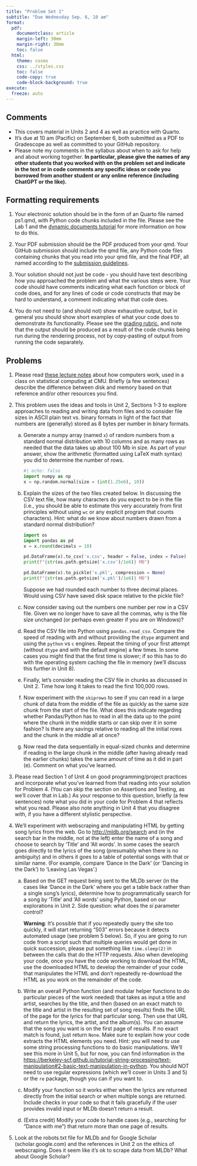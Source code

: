 ```yaml
---
title: "Problem Set 1"
subtitle: "Due Wednesday Sep. 6, 10 am"
format:
  pdf:
    documentclass: article
    margin-left: 30mm
    margin-right: 30mm
    toc: false
  html:
    theme: cosmo
    css: ../styles.css
    toc: false
    code-copy: true
    code-block-background: true
execute:
  freeze: auto
---
```



## Comments

- This covers material in Units 2 and 4 as well as practice with Quarto.
- It's due at 10 am (Pacific) on September 6, both submitted as a PDF to Gradescope as well as committed to your GitHub repository.
- Please note my comments in the syllabus about when to ask for help and about working together. **In particular, please give the names of any other students that you worked with on the problem set and indicate in the text or in code comments any specific ideas or code you borrowed from another student or any online reference (including ChatGPT or the like).**


## Formatting requirements

1. Your electronic solution should be in the form of an Quarto file named ps1.qmd, with Python code chunks included in the file. Please see the Lab 1 and the [dynamic documents tutorial](https://berkeley-scf.github.io/tutorial-dynamic-docs) for more information on how to do this.

2. Your PDF submission should be the PDF produced from your qmd. Your GitHub submission should include the qmd file, any Python code files containing chunks that you read into your qmd file, and the final PDF, all named according to the [submission guidelines](https://berkeley-stat243.github.io/stat243-fall-2023/howtos/ps-submission.html).

3. Your solution should not just be code - you should have text describing how you approached the problem and what the various steps were. Your code should have comments indicating what each function or block of code does, and for any lines of code or code constructs that may be hard to understand, a comment indicating what that code does.

4. You do not need to (and should not) show exhaustive output, but in general you should show short examples of what your code does to demonstrate its functionality. Please see the [grading rubric](https://berkeley-stat243.github.io/stat243-fall-2023/rubric.html), and note that the output should be produced as a result of the code chunks being run during the rendering process, not by copy-pasting of output from running the code separately.


## Problems

1. Please read [these lecture notes](https://36-750.github.io/tools/computer-architecture) about how computers work, used in a class on statistical computing at CMU. Briefly (a few sentences) describe the difference between disk and memory based on that reference and/or other resources you find. 

2. This problem uses the ideas and tools in Unit 2, Sections 1-3 to explore approaches to reading and writing data from files and to consider file sizes in ASCII plain text vs. binary formats in light of the fact that numbers are (generally) stored as 8 bytes per number in binary formats.
    a. Generate a numpy array (named `x`) of random numbers from a standard normal distribution with 10 columns and as many rows as needed that the data takes up about 100 Mb in size. As part of your answer, show the arithmetic (formatted using LaTeX math syntax) you did to determine the number of rows.
    
       ```python
       #| echo: false
       import numpy as np
       x = np.random.normal(size = (int(1.25e6), 10))
       ```
       
    b. Explain the sizes of the two files created below. In discussing the CSV text file, how many characters do you expect to be in the file (i.e., you should be able to estimate this very accurately from first principles without using `wc` or any explicit program that counts characters). Hint: what do we know about numbers drawn from a standard normal distribution?
    
       ```python
       import os
       import pandas as pd
       x = x.round(decimals = 10)
       
       pd.DataFrame(x).to_csv('x.csv', header = False, index = False)
       print(f"{str(os.path.getsize('x.csv')/1e6)} MB")
       
       pd.DataFrame(x).to_pickle('x.pkl', compression = None) 
       print(f"{str(os.path.getsize('x.pkl')/1e6)} MB")
       ```
       Suppose we had rounded each number to three decimal places. Would using CSV have saved disk space relative to the pickle file?
    c. Now consider saving out the numbers one number per row in a CSV file. Given we no longer have to save all the commas, why is the file size unchanged (or perhaps even greater if you are on Windows)?
    d. Read the CSV file into Python using `pandas.read_csv`. Compare the speed of reading with and without providing the `dtype` argument and using the `python` vs `c` engines. Repeat the timing of your first attempt (without `dtype` and with the default engine) a few times. In some cases you might find that the first time is slower; if so this has to do with the operating system caching the file in memory (we’ll discuss this further in Unit 8). 
    e. Finally, let's consider reading the CSV file in chunks as discussed in Unit 2. Time how long it takes to read the first 100,000 rows. 
    f. Now experiment with the `skiprows` to see if you can read in a large chunk of
data from the middle of the file as quickly as the same size chunk from the start of the file. What
does this indicate regarding whether Pandas/Python has to read in all the data up to the point where the chunk
in the middle starts or can skip over it in some fashion? Is there any savings relative to reading
all the initial rows and the chunk in the middle all at once?
    g. Now read the data sequentially in equal-sized chunks and determine if reading in the large chunk in the middle (after having already read the earlier chunks) takes the same amount of time as it did in part (e). Comment on what you’ve learned.

3. Please read Section 1 of Unit 4 on good programming/project practices and incorporate what you've learned from that reading into your solution for Problem 4. (You can skip the section on Assertions and Testing, as we'll cover that in Lab.) As your response to this question, briefly (a few sentences) note what you did in your code for Problem 4 that reflects what you read. Please also note anything in Unit 4 that you disagree with, if you have a different stylistic perspective.

4. We'll experiment with webscraping and manipulating HTML by getting song lyrics from the web. Go to [http://mldb.org/search](MLDb) and (in the search bar in the middle, not at the left) enter the name of a song and choose to search by 'Title' and 'All words'. In some cases the search goes directly to the lyrics of the song (presumably when there is no ambiguity) and in others it goes to a table of potential songs with that or similar name. (For example, compare 'Dance in the Dark' (or 'Dancing in the Dark') to 'Leaving Las Vegas'.)
    a. Based on the GET request being sent to the MLDb server (in the cases like 'Dance in the Dark' where you get a table back rather than a single song's lyrics), determine how to programmatically search for a song by 'Title' and 'All words' using Python, based on our explorations in Unit 2. Side question: what does the *si* parameter control?

       **Warning**: It's possible that if you repeatedly query the site too quickly, it will start returning “503” errors because it detects automated usage (see problem 5 below). So, if you are going to run code from a script such that multiple queries would get done in quick succession, please put something like `time.sleep(2)` in between the calls that do the HTTP requests. Also when developing your code, once you have the code working to download the HTML, use the downloaded HTML to develop the remainder of your code that manipulates the HTML and don't repeatedly re-download the HTML as you work on the remainder of the code.


    b. Write an overall Python function (and modular helper functions to do particular pieces of the work needed) that takes as input a title and artist, searches by the title, and then (based on an exact match to the title and artist in the resulting set of song results) finds the URL of the page for the lyrics for that particular song. Then use that URL and return the lyrics, the artist, and the album(s). You can assume that the song you want is on the first page of results. If no exact match is found, just return `None`. Make sure to explain how your code extracts the HTML elements you need.
    Hint: you will need to use some string processing functions to do basic manipulations. We'll see this more in Unit 5, but for now, you can find information in the [https://berkeley-scf.github.io/tutorial-string-processing/text-manipulation#2-basic-text-manipulation-in-python](string processing tutorial). You should NOT need to use regular expressions (which we'll cover in Units 3 and 5) or the `re` package, though you can if you want to.
    c.  Modify your function so it works either when the lyrics are returned directly from the initial search or when multiple songs are returned. Include checks in your code so that it fails gracefully if the user provides invalid input or MLDb doesn’t return a result. 
    d. (Extra credit) Modify your code to handle cases (e.g., searching for “Dance with me”) that return more than one page of results. 


5. Look at the robots.txt file for MLDb and for Google Scholar (scholar.google.com) and the references in Unit 2 on the ethics of webscraping. Does it seem like it's ok to scrape data from MLDb? What about Google Scholar?

